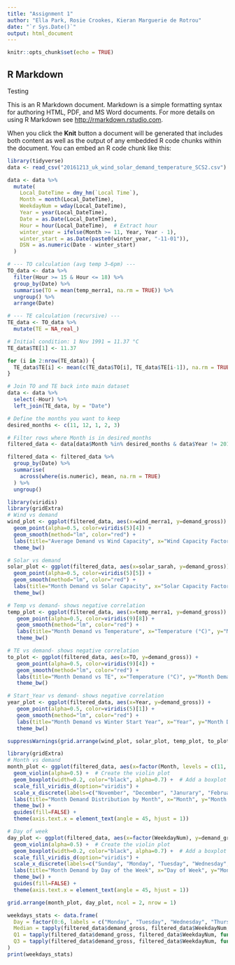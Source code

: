 ```yaml
---
title: "Assignment 1"
author: "Ella Park, Rosie Crookes, Kieran Marguerie de Rotrou"
date: "`r Sys.Date()`"
output: html_document
---
```


```r
knitr::opts_chunk$set(echo = TRUE)
```

## R Markdown

Testing

This is an R Markdown document. Markdown is a simple formatting syntax for authoring HTML, PDF, and MS Word documents. For more details on using R Markdown see <http://rmarkdown.rstudio.com>.

When you click the **Knit** button a document will be generated that includes both content as well as the output of any embedded R code chunks within the document. You can embed an R code chunk like this:

```r
library(tidyverse)
data <- read_csv("20161213_uk_wind_solar_demand_temperature_SCS2.csv")

data <- data %>%
  mutate(
    Local_DateTime = dmy_hm(`Local Time`),
    Month = month(Local_DateTime),
    WeekdayNum = wday(Local_DateTime),
    Year = year(Local_DateTime),
    Date = as.Date(Local_DateTime),
    Hour = hour(Local_DateTime),  # Extract hour
    winter_year = ifelse(Month >= 11, Year, Year - 1),
    winter_start = as.Date(paste0(winter_year, "-11-01")),
    DSN = as.numeric(Date - winter_start)
  )

# --- TO calculation (avg temp 3–6pm) ---
TO_data <- data %>%
  filter(Hour >= 15 & Hour <= 18) %>%
  group_by(Date) %>%
  summarise(TO = mean(temp_merra1, na.rm = TRUE)) %>%
  ungroup() %>%
  arrange(Date)

# --- TE calculation (recursive) ---
TE_data <- TO_data %>%
  mutate(TE = NA_real_)

# Initial condition: 1 Nov 1991 = 11.37 °C
TE_data$TE[1] <- 11.37  

for (i in 2:nrow(TE_data)) {
  TE_data$TE[i] <- mean(c(TE_data$TO[i], TE_data$TE[i-1]), na.rm = TRUE)
}

# Join TO and TE back into main dataset
data <- data %>%
  select(-Hour) %>%
  left_join(TE_data, by = "Date")

# Define the months you want to keep
desired_months <- c(11, 12, 1, 2, 3)

# Filter rows where Month is in desired_months
filtered_data <- data[data$Month %in% desired_months & data$Year != 2015, ]

filtered_data <- filtered_data %>%
  group_by(Date) %>%
  summarise(
    across(where(is.numeric), mean, na.rm = TRUE)
  ) %>%
  ungroup()
```

```r
library(viridis)
library(gridExtra)
# Wind vs demand
wind_plot <- ggplot(filtered_data, aes(x=wind_merra1, y=demand_gross)) +
  geom_point(alpha=0.5, color=viridis(5)[4]) +
  geom_smooth(method="lm", color="red") +
  labs(title="Average Demand vs Wind Capacity", x="Wind Capacity Factor", y="Month Demand (MW)") +
  theme_bw()

# Solar vs demand
solar_plot <- ggplot(filtered_data, aes(x=solar_sarah, y=demand_gross)) +
  geom_point(alpha=0.5, color=viridis(5)[5]) +
  geom_smooth(method="lm", color="red") +
  labs(title="Month Demand vs Solar Capacity", x="Solar Capacity Factor", y="Month Demand (MW)") +
  theme_bw()

# Temp vs demand- shows negative correlation
temp_plot <- ggplot(filtered_data, aes(x=temp_merra1, y=demand_gross)) +
   geom_point(alpha=0.5, color=viridis(9)[8]) +
   geom_smooth(method="lm", color="red") +
   labs(title="Month Demand vs Temperature", x="Temperature (°C)", y="Month Demand (MW)") +
   theme_bw()

# TE vs demand- shows negative correlation
to_plot <- ggplot(filtered_data, aes(x=TO, y=demand_gross)) +
   geom_point(alpha=0.5, color=viridis(9)[4]) +
   geom_smooth(method="lm", color="red") +
   labs(title="Month Demand vs TE", x="Temperature (°C)", y="Month Demand (MW)") +
   theme_bw()

# Start_Year vs demand- shows negative correlation
year_plot <- ggplot(filtered_data, aes(x=Year, y=demand_gross)) +
   geom_point(alpha=0.5, color=viridis(5)[1]) +
   geom_smooth(method="lm", color="red") +
   labs(title="Month Demand vs Winter Start Year", x="Year", y="Month Demand (MW)") +
   theme_bw()
```

```r
suppressWarnings(grid.arrange(wind_plot, solar_plot, temp_plot, to_plot, year_plot, ncol = 2))
```

```r
library(gridExtra)
# Month vs demand
month_plot <- ggplot(filtered_data, aes(x=factor(Month, levels = c(11, 12, 1, 2, 3)), y=demand_gross, fill=factor(Month))) +
  geom_violin(alpha=0.5) +  # Create the violin plot
  geom_boxplot(width=0.2, color="black", alpha=0.7) +  # Add a boxplot inside the violin for quartiles
  scale_fill_viridis_d(option="viridis") +    
  scale_x_discrete(labels=c("November", "December", "Janurary", "February", "March")) +
  labs(title="Month Demand Distribution by Month", x="Month", y="Month Demand (MW)") +
  theme_bw() +
  guides(fill=FALSE) +
  theme(axis.text.x = element_text(angle = 45, hjust = 1))

# Day of week
day_plot <- ggplot(filtered_data, aes(x=factor(WeekdayNum), y=demand_gross, fill=factor(WeekdayNum))) +
  geom_violin(alpha=0.5) +  # Create the violin plot
  geom_boxplot(width=0.2, color="black", alpha=0.7) +  # Add a boxplot inside the violin for quartiles
  scale_fill_viridis_d(option="viridis") + 
  scale_x_discrete(labels=c("Sunday", "Monday", "Tuesday", "Wednesday", "Thursday", "Friday", "Saturday")) +
  labs(title="Month Demand by Day of the Week", x="Day of Week", y="Month Demand (MW)") +
  theme_bw() +
  guides(fill=FALSE) + 
  theme(axis.text.x = element_text(angle = 45, hjust = 1))
```

```r
grid.arrange(month_plot, day_plot, ncol = 2, nrow = 1)
```

```r
weekdays_stats <- data.frame(
  Day = factor(0:6, labels = c("Monday", "Tuesday", "Wednesday", "Thursday", "Friday", "Saturday", "Sunday")),
  Median = tapply(filtered_data$demand_gross, filtered_data$WeekdayNum, median, na.rm = TRUE),
  Q1 = tapply(filtered_data$demand_gross, filtered_data$WeekdayNum, function(x) quantile(x, 0.25, na.rm = TRUE)),
  Q3 = tapply(filtered_data$demand_gross, filtered_data$WeekdayNum, function(x) quantile(x, 0.75, na.rm = TRUE))
)
print(weekdays_stats)
```